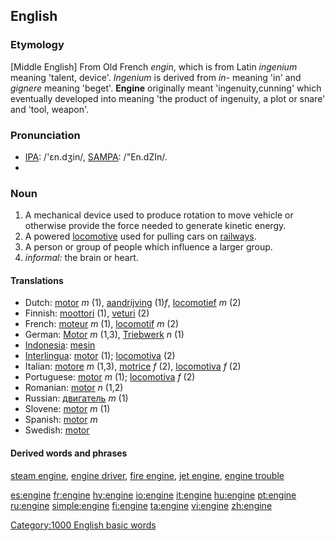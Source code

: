 ==English==

===Etymology===
[Middle English] From Old French ''engin'', which is from Latin ''ingenium'' meaning 'talent, device'. ''Ingenium'' is derived from ''in-'' meaning 'in' and ''gignere'' meaning 'beget'. '''Engine''' originally meant 'ingenuity,cunning' which eventually developed into meaning 'the product of ingenuity, a plot or snare' and 'tool, weapon'.

===Pronunciation===
* [[w:IPA_chart_for_English|IPA]]: /'ɛn.dʒin/, [[w:SAMPA/English|SAMPA]]: /"En.dZIn/.
*{{audio|en-us-engine.ogg|Audio (US)}}

===Noun===
{{en-noun}}

# A mechanical device used to produce rotation to move vehicle or otherwise provide the force needed to generate kinetic energy.
# A powered [[locomotive]] used for pulling cars on [[railway]]s.
# A person or group of people which influence a larger group.
# ''informal:'' the brain or heart.

====Translations====
{{rfc-trans}}
*Dutch: [[motor]] ''m'' (1), [[aandrijving]] (1)''f'', [[locomotief]] ''m'' (2)
*Finnish: [[moottori]] (1), [[veturi]] (2)
*French: [[moteur]] ''m'' (1), [[locomotif]] ''m'' (2)
*German: [[Motor]] ''m'' (1,3), [[Triebwerk]] ''n'' (1)
*[[Indonesia]]: [[mesin]]
*[[Interlingua]]: [[motor]] (1); [[locomotiva]] (2)
*Italian: [[motore]] ''m'' (1,3), [[motrice]] ''f'' (2), [[locomotiva]] ''f'' (2)
*Portuguese: [[motor]] ''m'' (1); [[locomotiva]] ''f'' (2)
*Romanian: [[motor]] ''n'' (1,2)
*Russian: [[двигатель]] ''m'' (1)
*Slovene: [[motor]] ''m'' (1)
*Spanish: [[motor]] ''m''
*Swedish: [[motor]]

====Derived words and phrases====
[[steam engine]], [[engine driver]], [[fire engine]], [[jet engine]], [[engine trouble]]

[[Category:1000 English basic words]]

[[es:engine]]
[[fr:engine]]
[[hy:engine]]
[[io:engine]]
[[it:engine]]
[[hu:engine]]
[[pt:engine]]
[[ru:engine]]
[[simple:engine]]
[[fi:engine]]
[[ta:engine]]
[[vi:engine]]
[[zh:engine]]